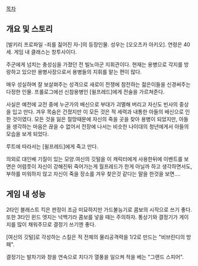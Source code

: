 [[목차]]


== 개요 및 스토리 ==
[발키리 프로파일 -죄를 짊어진 자-]의 등장인물. 성우는 [오오츠카 아키오].
연령은 40세. 게임 내 클래스는 창투사이다.

주군에게 넘치는 충성심을 가졌던 전 빌노아군 지휘관이다. 현재는 용병으로 각지를 방랑하고 있으만 용병사장으로서 용병들의 지휘를 맡는 편이 많다.

매우 성실하며 잘 보살펴주는 성격으로 새로이 전쟁에 참전하는 젊은이들을 신경써주는 다정한 인물. 프롤로그에선 신참용병인 [윌프레드]에게 전술을 가르쳐준다.

사실은 예전에  교전 중에 누군가의 배신으로 부대가 괴멸해 버리고 자신도 빈사의 중상을 입고 만다.
겨우 목숨은 건졌지만 이 모든 것은 적 세력과 내통한 아들의 배신으로 인한 것이였다. 모든 것을 잃은 절망때문에 자신의 죽을 곳을 찾아 용병이 되었지만, 아들을 생각하는 마음은 끊을 수 없어서 전장에 나서는 비슷한 나이대의 청년에게서 아들의 모습을 보게 되었다.

루트에 따라서는 [윌프레드]에게 죽고 만다.

의외로 대인배 기질이 있는 모양.여신의 깃털을 이 캐릭터에게 사용한뒤에 이벤트를 보면은 어렴풋이 자신이 강해진뒤 죽어가는게 월프레드가 한게 아닐까 하고 생각하면서도,부하를 미워하지 않고 자신이 죽을 장소를 겨우 찾은것 같다는 말을 한것을 보면....

== 게임 내 성능 ==
2타인 블래스트 킥은 판정이 조금 미묘하지만 가드불능기로 콤보의 시작으로 쓰기 좋다. 또한 3타인 윈드 엣지는 넉백기라 콤보를 넣을 때는 주의하자.
통상기와 결정기가 게이지를 많이 채워주므로 결정기 쓰기엔 좋다.

[여신의 깃털]로 각성하는 스킬은 적 전체의 물리공격력을 1/2로 만드는 "비브린디의 방패".

결정기는 발차기와 창을 연속으로 치다가 열풍을 일으켜 적을 베는 "그랜드 스피어".
